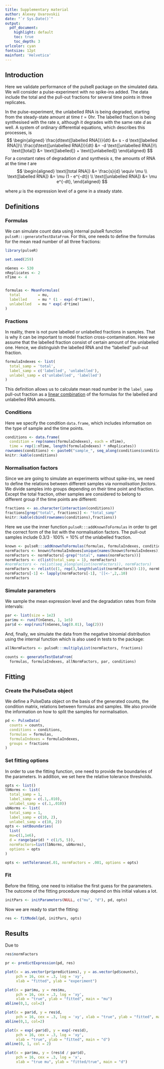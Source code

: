 ```yaml
---
title: Supplementary material
author: Alexey Uvarovskii
date: "`r Sys.Date()`"
output: 
  pdf_document:
    highlight: default
    toc: true
    toc_depth: 3
urlcolor: cyan
fontsize: 12pt
mainfont: 'Helvetica'
---
```


## Introduction

Here we validate performance of the pulseR package on the simulated data.
We will consider a pulse-experiment with no spike-ins added.
The data include the total and the pull-out fractions for several
time points in three replicates.

In the pulse-experiment, the unlabelled RNA is being degraded, starting
from the steady-state amount at time $t=0$hr. The labelled fraction is being
synthesised with the rate $s$, although it degrades with the same rate $d$ 
as well.
A system of ordinary differential equations, which describes this processes, is
$$
\begin{aligned}
\frac{d\text{[labelled RNA]}}{dt} &= s - d \text{[labelled RNA]}\\
\frac{d\text{[unlabelled RNA]}}{dt} &= -d \text{[unlabelled RNA]}\\
\text{[total]} &= \text{[labelled]} + \text{[unlabelled]}
\end{aligned}
$$
For a constant rates of degradation $d$ and synthesis $s$, the amounts of RNA 
at the time $t$ are
$$ 
\begin{aligned}
 \text{[total RNA]} &= \frac{s}{d} \equiv \mu \\
\text{[labelled RNA]} &= \mu (1 - e^{-dt})  \\
 \text{[unlabelled RNA]} &= \mu e^{-dt}, 
\end{aligned}
$$

where $\mu$ is the expression level of a gene in a steady state.

## Definitions

### Formulas

We can simulate count data using internal pulseR function
`pulseR:::generateTestDataFrom`. For this, one needs to define the formulas
for the mean read number of all three fractions:

```r
library(pulseR)

set.seed(259)

nGenes <- 530
nReplicates <- 2
nTime <- 4


formulas <- MeanFormulas(
  total        = mu,
  labelled     = mu * (1 - exp(-d*time)),
  unlabelled   = mu * exp(-d*time)
)
```

### Fractions

In reality, there is not pure labelled or unlabelled fractions in samples.
That is why it can be important to model fraction cross-contamination.
Here we assume that the labelled fraction consist of certain amount of
the unlabelled one.
Hence, we distinguish the labelled RNA and the "labelled" pull-out fraction.

```r
formulaIndexes <- list(
  total_samp = 'total',
  label_samp = c('labelled', 'unlabelled'),
  unlabel_samp = c('unlabelled', 'labelled')
)
```
This definition allows us to calculate mean read number in the 
`label_samp` pull-out fraction as a [linear combination](https://en.wikipedia.org/wiki/Linear_combination) of the 
formulas for the labelled and unlabelled RNA amounts.

### Conditions 

Here we specify the condition `data.frame`, which includes information on 
the type of sample and the time points.

```r

conditions <- data.frame(
  condition = rep(names(formulaIndexes), each = nTime),
  time = rep(1:nTime, length(formulaIndexes) * nReplicates))
rownames(conditions) <- paste0("sample_", seq_along(conditions$condition))
knitr::kable(conditions)
```

### Normalisation factors

Since we are going to simulate an experiments without spike-ins, 
we  need to define the relations between different samples via
*normalisation factors*.
We divide samples into groups depending on their time point and fraction.
Except the total fraction, other samples are considered to belong to different
group if the time points are different:
```r
fractions <- as.character(interaction(conditions))
fractions[grep("total", fractions)] <- "total_samp"
knitr::kable(cbind(rownames(conditions),fractions))
```

Here we use the inner function  `pulseR:::addKnownToFormulas` in order 
to get the correct form of the list with the normalisation factors.
The pull-out samples include $0.3/3\cdot 100\% = 10\%$ of the unlabelled fraction.
```r
known <- pulseR:::addKnownToFormulas(formulas, formulaIndexes, conditions)
normFactors <- known$formulaIndexes[unique(names(known$formulaIndexes))]
normFactors <- normFactors[-grep("total", names(normFactors))]
normFactors <- c(list(total_samp = 1), normFactors)
#normFactors <- relist(seq_along(unlist(normFactors)), normFactors)
normFactors <- relist(c(1, rep(3,length(unlist(normFactors))-1)), normFactors)
normFactors[-1] <- lapply(normFactors[-1], '[[<-',2,.10)
normFactors
```

### Simulate parameters
We sample the mean expression level and the degradation rates from 
finite intervals:
```r
par <- list(size = 1e2)
par$mu <- runif(nGenes, 1, 1e5)
par$d <- exp(runif(nGenes,log(0.01), log(2)))


```
And, finally, we simulate the data from the negative binomial distribution
using the internal function which is also used in tests to the package:
```r
allNormFactors <- pulseR:::multiplyList(normFactors, fractions)

counts <- generateTestDataFrom(
  formulas, formulaIndexes, allNormFactors, par, conditions)
```

## Fitting

### Create the PulseData object
We define a PulseData object on the basis of the generated counts, the condition
matrix, relations between formulas and samples. We also provide the information
on how to split the samples for normalisation.
```r
pd <- PulseData(
  counts = counts,
  conditions = conditions,
  formulas = formulas,
  formulaIndexes = formulaIndexes,
  groups = fractions
)
```

### Set fitting options
In order to use the fitting function, one need to provide
the boundaries of the parameters. In addition,
we set here the relative tolerance thresholds.
```r
opts <- list()
lbNorms <- list(
  total_samp = 1,
  label_samp = c(.1,.010),
  unlabel_samp = c(.1,.010))
ubNorms <- list(
  total_samp = 1,
  label_samp = c(10, 2),
  unlabel_samp = c(10, 2))
opts <- setBoundaries(
  list(
  mu=c(1,1e6),
  d = range(par$d) * c(1/5, 5)),
  normFactors=list(lbNorms, ubNorms),
  options = opts
)

opts <- setTolerance(.01, normFactors = .001, options = opts)

```
### Fit
Before the fitting, one need to initialise the first guess for 
the parameters. The outcome of the fitting procedure may depend
on this initial values a lot.
```r
initPars <- initParameters(NULL, c("mu", "d"), pd, opts)
```
Now we are ready to start the fitting:
```r
res <- fitModel(pd, initPars, opts)
```

## Results
Due to 
```r
res$normFactors
```


```r

pr <- predictExpression(pd, res)

plot(x = as.vector(pr$predictions), y = as.vector(pd$counts), 
     pch = 16, cex = .3, log = 'xy', 
     xlab = "fitted", ylab = "experiment")
```
```r

plot(x = par$mu, y = res$mu, 
     pch = 16, cex = .3, log = 'xy', 
     xlab = "true", ylab = "fitted", main = "mu")
abline(0,1, col=2)
```

```r
plot(x = par$d, y = res$d, 
     pch = 16, cex = .3, log = 'xy', xlab = "true", ylab = "fitted", main = "d")
abline(0,1, col=2)
```
```r
plot(x = exp(-par$d), y = exp(-res$d), 
     pch = 16, cex = .3, log = 'xy',
     xlab = "true", ylab = "fitted", main = "d")
abline(0, 1, col = 2)
```

```r

plot(x = par$mu, y = (res$d / par$d), 
     pch = 16, cex = .3, log = 'x',
     xlab = "true mu", ylab = "fitted/true", main = "d")
```


